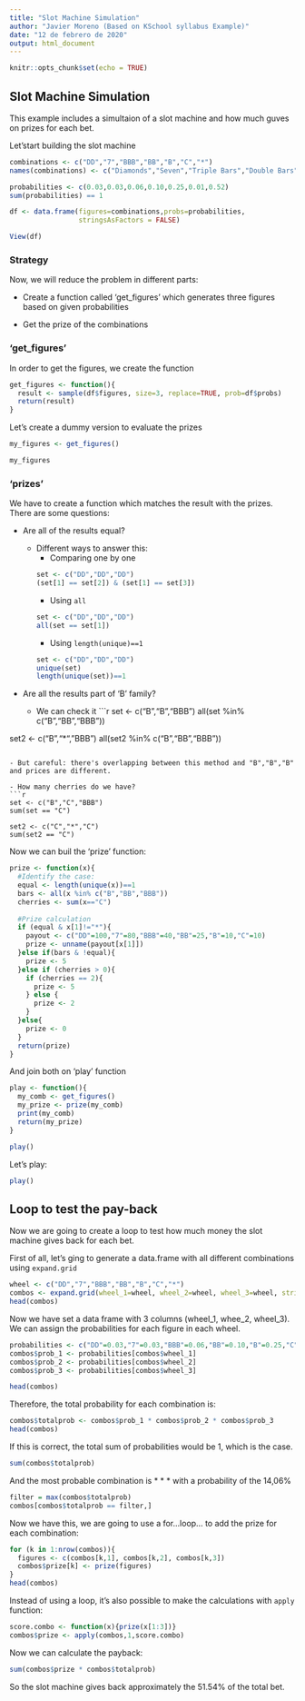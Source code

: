 ---
title: "Slot Machine Simulation"
author: "Javier Moreno (Based on KSchool syllabus Example)"
date: "12 de febrero de 2020"
output: html_document
---

```{r setup, include=FALSE}
knitr::opts_chunk$set(echo = TRUE)
```

## Slot Machine Simulation

This example includes a simultaion of a slot machine and how much guves on prizes for each bet.

Let'start building the slot machine

```{r}
combinations <- c("DD","7","BBB","BB","B","C","*")
names(combinations) <- c("Diamonds","Seven","Triple Bars","Double Bars","Bars","Cherry","Others")

probabilities <- c(0.03,0.03,0.06,0.10,0.25,0.01,0.52)
sum(probabilities) == 1

df <- data.frame(figures=combinations,probs=probabilities,
                 stringsAsFactors = FALSE)

View(df)
```

### Strategy

Now, we will reduce the problem in different parts:

- Create a function called 'get_figures' which generates three figures based on given probabilities

- Get the prize of the combinations

### 'get_figures'

In order to get the figures, we create the function

```{r}
get_figures <- function(){
  result <- sample(df$figures, size=3, replace=TRUE, prob=df$probs)
  return(result)
}

```

Let's create a dummy version to evaluate the prizes

```{r}
my_figures <- get_figures()
```

```{r}
my_figures
```

### 'prizes'
We have to create a function which matches the result with the prizes. There are some questions:

- Are all of the results equal?

    - Different ways to answer this:
        - Comparing one by one
```{r}
set <- c("DD","DD","DD")
(set[1] == set[2]) & (set[1] == set[3])
```
        
        - Using `all`
```{r}
set <- c("DD","DD","DD")
all(set == set[1])
```
    
        - Using `length(unique)==1` 
```{r}
set <- c("DD","DD","DD")
unique(set)
length(unique(set))==1
```

- Are all the results part of 'B' family?
    -  We can check it
```{r}
set <- c("B","B","BBB")
all(set %in% c("B","BB","BBB"))

set2 <- c("B","*","BBB")
all(set2 %in% c("B","BB","BBB"))
```

- But careful: there's overlapping between this method and "B","B","B" and prices are different.

- How many cherries do we have?
```{r}
set <- c("B","C","BBB")
sum(set == "C")

set2 <- c("C","*","C")
sum(set2 == "C")
```

Now we can buil the 'prize' function:

```{r}
prize <- function(x){
  #Identify the case:
  equal <- length(unique(x))==1
  bars <- all(x %in% c("B","BB","BBB"))
  cherries <- sum(x=="C")
  
  #Prize calculation
  if (equal & x[1]!="*"){
    payout <- c("DD"=100,"7"=80,"BBB"=40,"BB"=25,"B"=10,"C"=10)
    prize <- unname(payout[x[1]])
  }else if(bars & !equal){
    prize <- 5
  }else if (cherries > 0){
    if (cherries == 2){
      prize <- 5
    } else {
      prize <- 2
    }
  }else{
    prize <- 0
  }
  return(prize)
}
```

And join both on 'play' function

```{r}
play <- function(){
  my_comb <- get_figures()
  my_prize <- prize(my_comb)
  print(my_comb)
  return(my_prize)
}

play()
```

Let's play:

```{r}
play()
```

## Loop to test the pay-back
Now we are going to create a loop to test how much money the slot machine gives back for each bet.

First of all, let's ging to generate a data.frame with all different combinations using `expand.grid`

```{r}
wheel <- c("DD","7","BBB","BB","B","C","*")
combos <- expand.grid(wheel_1=wheel, wheel_2=wheel, wheel_3=wheel, stringsAsFactors = FALSE)
head(combos)
```

Now we have set a data frame with 3 columns (wheel_1, whee_2, wheel_3).
We can assign the probabilities for each figure in each wheel.

```{r}
probabilities <- c("DD"=0.03,"7"=0.03,"BBB"=0.06,"BB"=0.10,"B"=0.25,"C"=0.01,"*"=0.52)
combos$prob_1 <- probabilities[combos$wheel_1]
combos$prob_2 <- probabilities[combos$wheel_2]
combos$prob_3 <- probabilities[combos$wheel_3]

head(combos)
```

Therefore, the total probability for each combination is:

```{r}
combos$totalprob <- combos$prob_1 * combos$prob_2 * combos$prob_3
head(combos)
```

If this is correct, the total sum of probabilities would be 1, which is the case.

```{r}
sum(combos$totalprob)
```

And the most probable combination is * * * with a probability of the 14,06%
```{r}
filter = max(combos$totalprob)
combos[combos$totalprob == filter,]
```

Now we have this, we are going to use a for...loop... to add the prize for each combination:

```{r}
for (k in 1:nrow(combos)){
  figures <- c(combos[k,1], combos[k,2], combos[k,3])
  combos$prize[k] <- prize(figures)
}
head(combos)
```

Instead of using a loop, it's also possible to make the calculations with `apply` function:

```{r}
score.combo <- function(x){prize(x[1:3])}
combos$prize <- apply(combos,1,score.combo)
```

Now we can calculate the payback:

```{r}
sum(combos$prize * combos$totalprob)
```

So the slot machine gives back approximately the 51.54% of the total bet.

